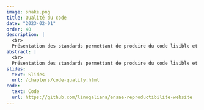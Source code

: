 ```yaml
---
image: snake.png
title: Qualité du code
date: "2023-02-01"
order: 40
description: |
  <br>
  Présentation des standards permettant de produire du code lisible et maintenable, et d'outils pour faciliter leur adoption.
abstract: |
  <br>
  Présentation des standards permettant de produire du code lisible et maintenable, et d'outils pour faciliter leur adoption.
slides:
  text: Slides
  url: /chapters/code-quality.html
code:
  text: Code 
  url: https://github.com/linogaliana/ensae-reproductibilite-website
---
```

